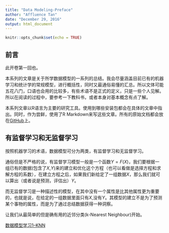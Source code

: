```yaml
---
title: "Data Modeling-Preface"
author: "Affluence Tan"
date: "December 29, 2016"
output: html_document
---
```


```r
knitr::opts_chunk$set(echo = TRUE)
```

## 前言

此开卷第一回也。 

本系列的文章是关于所学数据模型的一系列的总结。我会尽量涵盖目前已有的机器学习和统计学的常规模型，进行概括性，同时又最通俗易懂的汇总。所以文体可能五花八门，口语也会用的比较多，有些术语不是正式的定义，只是一些个人见解。所以在阅读的过程中，要参考一下教科书，或者本身对基本概念有点了解。 

本系列文章以R语言为主要的研究工具。使用到哪些安装包都会在具体的文章中指出。同时，作为尝鲜，使用了R Markdown来写这些文章。所有的原始文档都会放在[GitHub](https://github.com/TanMiningWithPyR/modeling)上。

  
## 有监督学习和无监督学习

按照机器学习的术语，数据模型可分为两类，有监督学习和无监督学习。

通俗但是不严格的说，有监督学习模型一般是一个函数$Y=F(X)$，我们要根据一组已有的数据(包含了$X$,$Y$)来的建立和优化这个方程（也可以看做是选择方程和求解方程的系数），在建立方程之后，如果我们新给定了一组数据$X$，那么我们就可以算出（或者说是预测，评估出）$Y$。  

而无监督学习是一种描述性的模型，在其中没有一个属性是比其他属性更为重要的，也就是说，在给定的一组数据里面只有$X$,没有$Y$。其模型的建立不是为了预测某个事物的属性，而是为了通过总结数据获得一种洞察。  
  
让我们从最简单的但是确有用的近邻分类(k-Nearest Neighbour)开始。

[数据模型学习1--KNN](KNN.html)
